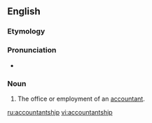 ==English==

===Etymology===
{{suffix|accountant|ship|lang=en}}

===Pronunciation===
* {{a|US}} {{IPA|/ə.ˈkaʊnt.ənt.ˌʃɪp/|lang=en}}

===Noun===
{{en-noun}}

# The office or employment of an [[accountant]].

[[ru:accountantship]]
[[vi:accountantship]]